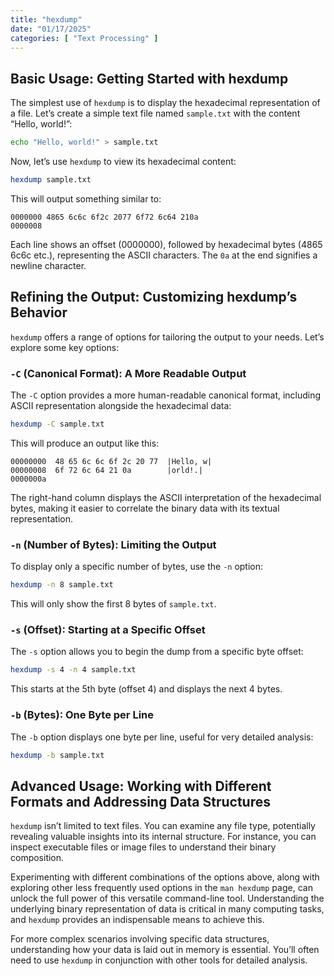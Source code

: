 ```yaml
---
title: "hexdump"
date: "01/17/2025"
categories: [ "Text Processing" ]
---
```

## Basic Usage: Getting Started with hexdump

The simplest use of `hexdump` is to display the hexadecimal representation of a file.  Let's create a simple text file named `sample.txt` with the content "Hello, world!":

```bash
echo "Hello, world!" > sample.txt
```

Now, let's use `hexdump` to view its hexadecimal content:

```bash
hexdump sample.txt
```

This will output something similar to:

```
0000000 4865 6c6c 6f2c 2077 6f72 6c64 210a
0000008
```

Each line shows an offset (0000000), followed by hexadecimal bytes (4865 6c6c etc.), representing the ASCII characters.  The `0a` at the end signifies a newline character.


## Refining the Output: Customizing hexdump's Behavior

`hexdump` offers a range of options for tailoring the output to your needs. Let's explore some key options:

### `-C` (Canonical Format): A More Readable Output

The `-C` option provides a more human-readable canonical format, including ASCII representation alongside the hexadecimal data:

```bash
hexdump -C sample.txt
```

This will produce an output like this:

```
00000000  48 65 6c 6c 6f 2c 20 77  |Hello, w|
00000008  6f 72 6c 64 21 0a        |orld!.|
0000000a
```

The right-hand column displays the ASCII interpretation of the hexadecimal bytes, making it easier to correlate the binary data with its textual representation.


### `-n` (Number of Bytes): Limiting the Output

To display only a specific number of bytes, use the `-n` option:

```bash
hexdump -n 8 sample.txt
```

This will only show the first 8 bytes of `sample.txt`.


### `-s` (Offset): Starting at a Specific Offset

The `-s` option allows you to begin the dump from a specific byte offset:

```bash
hexdump -s 4 -n 4 sample.txt
```

This starts at the 5th byte (offset 4) and displays the next 4 bytes.


###  `-b` (Bytes):  One Byte per Line

The `-b` option displays one byte per line, useful for very detailed analysis:

```bash
hexdump -b sample.txt
```


## Advanced Usage: Working with Different Formats and Addressing Data Structures

`hexdump` isn't limited to text files. You can examine any file type, potentially revealing valuable insights into its internal structure. For instance, you can inspect executable files or image files to understand their binary composition.

Experimenting with different combinations of the options above, along with exploring other less frequently used options in the `man hexdump` page, can unlock the full power of this versatile command-line tool.  Understanding the underlying binary representation of data is critical in many computing tasks, and `hexdump` provides an indispensable means to achieve this.

For more complex scenarios involving specific data structures, understanding how your data is laid out in memory is essential. You'll often need to use `hexdump` in conjunction with other tools for detailed analysis.

